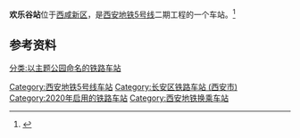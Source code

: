 {{Station Infobox
| name = 欢乐谷站
| eng_name = HUANLEGU
| linecolour = #{{西安地铁线路标志色|5}}
| linecolour2 = #{{西安地铁线路标志色|16}}
| image= 西安地铁5号线欢乐谷站.jpg
| country = {{PRC}}
| borough = [[陕西省|陕西省]][[西咸新区|西咸新区]]（[[西安市|西安市]][[长安区_(西安市)|长安区]]）
| address  = 丰镐大道与镐京二路十字口东侧
| coordinates =
| structure = 地下车站
| lines = {{西安地铁路线标志|5|SL}}<br/>{{西安地铁路线标志|16|SL}} (建设中)
| platforms = 1座[[岛式站台|岛式站台]]
| tracks = 2
| exits = 5
| status = 运营中
| opened = 2020年12月28日
| adjacent =
{{adjacent stations
| system = 西安地铁
| line1 = 5 | left1 = 文教园 | right1 = 镐京
| line2 = 16 | type2 = 建设中 | left2 = 诗经里 | right2 = 沣东城市广场
}}
| route_map =
{{BS-map
| inline = yes
| legend = no
| map =
uextSTR+l\uextSTRq\uextSTRq\uextSTRgq!~MFADEfq\
uextSTR\uextSTR+l\uextSTRq\uextSTRfq!~MFADEfq\~~ ~~{{rmr|Ricon=R|[[沣东城市广场站|沣东城市广场]]}}
uextSTR\uextSTR\\\
uhSTRgq!~MFADEgq\uhtSTRaq\uextKSTRe!~MSTRq!~lhSTRa@g(l)q!~utSTRq\uextKSTRe!~MSTRq!~lhSTRe@f(l)q!~utSTRq\utSTRq+BSe\utSTRq+BSe\utSTRq+BSe\utSTRq+BSe\utSTRgq!~MFADEfq~~ ~~{{rmr|Licon=L|[[文教园站|文教园]]}}
uhSTRfq!~MFADEgq\uhtSTRaq\uextKSTRa!~MSTRq!~lhSTRa@g(r)q!~utSTRq\uextKSTRa!~MSTRq!~lhSTRe@f(r)q!~utSTRq\utSTRq+BSa\utSTRq+BSa\utSTRq+BSa\utSTRq+BSa\utSTRfq!~MFADEfq~~ ~~{{rmr|Ricon=R|[[镐京站|镐京]]}}
uextSTR+BSl\uextSTR+BSr\\\
uextSTR+BSl\uextSTR+BSr\\\
uextSTR+BSl\uextSTR+BSr\\\
uextSTR+BSl\uextSTR+BSr\\\
uextSTRf!~MFADEf\uextSTRg!~MFADEf\\\~~ ~~{{rmr|Licon=D|[[诗经里站|诗经里]]}}
}}
}}

'''欢乐谷站'''位于[[西咸新区|西咸新区]]，是[[西安地铁|西安地铁]][[西安地铁5号线|5号线]]二期工程的一个车站。<ref name=Line5-2>{{cite web|url=http://news.hsw.cn/system/2020/0306/1163139.shtml|date=2020-03-06|title=西安地铁5号线二期工程车站及停车场站名公告|access-date=2021-04-10|archive-date=2021-04-10|archive-url=https://web.archive.org/web/20210410113453/http://news.hsw.cn/system/2020/0306/1163139.shtml|dead-url=no}}</ref>

== 参考资料 ==
{{reflist|2}}

{{Transp-stub}}
{{西安地铁5号线}}
[[Category:西安地铁5号线车站|Category:西安地铁5号线车站]]
[[Category:长安区铁路车站_(西安市)|Category:长安区铁路车站 (西安市)]]
[[Category:2020年启用的铁路车站|Category:2020年启用的铁路车站]]
[[分类:以主题公园命名的铁路车站|分类:以主题公园命名的铁路车站]]
[[Category:西安地铁换乘车站|Category:西安地铁换乘车站]]